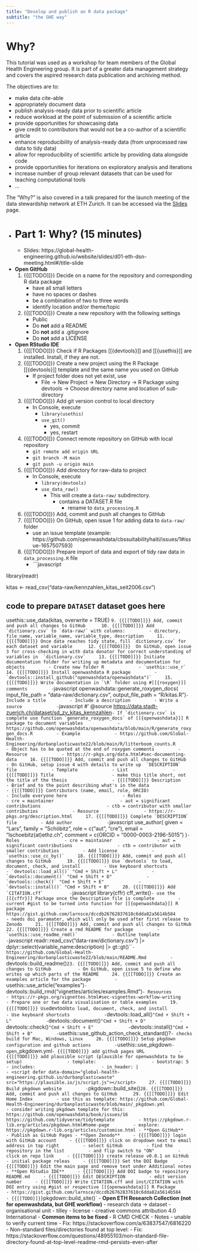 ```yaml
---
title: "Develop and publish an R data package"
subtitle: "the GHE way"
---
```


# Why?

This tutorial was used as a workshop for team members of the Global Health Engineering group. It is part of a greater data management strategy and covers the aspired research data publication and archiving method. 

The objectives are to:

- make data cite-able 
- appropriately document data
- publish analysis-ready data prior to scientific article
- reduce workload at the point of submission of a scientific article
- provide opportunities for showcasing data
- give credit to contributors that would not be a co-author of a scientific article
- enhance reproducibility of analysis-ready data (from unprocessed raw data to tidy data)
- allow for reproducibility of scientific article by providing data alongside code
- provide opportunities for iterations on exploratory analysis and iterations
- increase number of group relevant datasets that can be used for teaching computational tools
- ...

The "Why?" is also covered in a talk prepared for the launch meeting of the data stewardship network at ETH Zurich. It can be accessed via the [Slides](../slides/) page.

- # Part 1: Why? (15 minutes)
    - Slides: https://global-health-engineering.github.io/website/slides/d01-eth-dsn-meeting.html#/title-slide
- **Open GitHub**
    1. {{[[TODO]]}} Decide on a name for the repository and corresponding R data package
        - have all small letters
        - have no spaces or dashes
        - be a combination of two to three words
        - identify location and/or theme/topic
    2. {{[[TODO]]}} Create a new repository with the following settings
        - Public
        - Do **not** add a README
        - Do **not** add a .gitignore
        - Do **not** add a LICENSE
- **Open RStudio IDE**
    1. {{[[TODO]]}} Check if R Packages [[{devtools}]] and [[{usethis}]] are installed. Install, if they are not.
    2. {{[[TODO]]}} Create a new project using the R Package [[{devtools}]] template and the same name you used on GitHub
        - If project folder does not yet exist, use
            - File -> New Project -> New Directory -> R Package using devtools -> Choose directory name and location of sub-directory
    3. {{[[TODO]]}} Add git version control to local directory
        - In Console, execute
            - `library(usethis)`
            - `use_git()`
                - yes, commit
                - yes, restart
    4. {{[[TODO]]}} Connect remote repository on GitHub with local repository
        - `git remote add origin URL`
        - `git branch -M main`
        - `git push -u origin main`
    5. {{[[TODO]]}} Add directory for raw-data to project
        - In Console, execute
            - `library(devtools)`
            - `use_data_raw()`
                - This will create a `data-raw/` subdirectory.
                    - contains a DATASET.R file
                        - rename to `data_processing.R`
    6. {{[[TODO]]}} Add, commit and push all changes to GitHub 
    7. {{[[TODO]]}} On GitHub, open issue 1 for adding data to `data-raw/` folder
        - use an issue template (example: https://github.com/openwashdata/cbssuitabilityhaiti/issues/1#issue-1657507593)
    8. {{[[TODO]]}} Prepare import of data and export of tidy raw data in `data_processing.R` file
        - ```javascript

library(readr)

kitas <- read_csv("data-raw/kennzahlen_kitas_seit2006.csv")

## code to prepare `DATASET` dataset goes here

usethis::use_data(kitas, overwrite = TRUE)
```
    9. {{[[TODO]]}} Add, commit and push all changes to GitHub 
    10. {{[[TODO]]}} Add `dictionary.csv` to `data-raw/` with columns:
        - directory, file_name, variable_name, variable_type, description
    11. {{[[TODO]]}} Once data reaches tidy state, fill `dictionary.csv` for each dataset and variable 
    12. {{[[TODO]]}}  On GitHub, open issue 3 for cross-checking in with data donator for correct understanding of variables in  `dictionary.csv`
    13. {{[[TODO]]}} Initiate documentation folder for writing up metadata and documentation for objects
        - Create new folder R
            - `usethis::use_r`
    14. {{[[TODO]]}} Install openwashdata R package
        - `devtools::install_github("openwashdata/openwashdata")`
    15. {{[[TODO]]}} Write documentation in `\R` folder using #[[{roxygen}]] comments
        - ```javascript
openwashdata::generate_roxygen_docs(
  input_file_path = "data-raw/dictionary.csv", 
  output_file_path = "R/kitas.R")```
        - Include a title
        - Include a description
        - Write a source
            - ```javascript
#' @source <https://data.stadt-zuerich.ch/dataset/sd_zv_kitas_kennzahlen>```
        - If `dictionary.csv` is complete use function `generate_roxygen_docs` of [[{openwashdata}]] R package to document variables
            - https://github.com/openwashdata/openwashdata/blob/main/R/generate_roxygen_docs.R
        - Example
            - https://github.com/Global-Health-Engineering/durbanplasticwaste22/blob/main/R/litterboom_counts.R
            - Object has to be quoted at the end of roxygen comments
        - Resource
            - https://r-pkgs.org/data.html#sec-documenting-data
    16. {{[[TODO]]}} Add, commit and push all changes to GitHub 
        - On GitHub, setup issue 4 with details to write up  `DESCRIPTION` file
            - Template
            - List
                - {{[[TODO]]}} Title 
                    - make this title short, not the title of the thesis
                - {{[[TODO]]}} Description
                    - Brief and to the point describing what's in the data
                - {{[[TODO]]}} Contributors (name, email, role, ORCID)
                    - Include everyone here
                    - Roles
                        - cre = maintainer
                        - aut = significant contributions
                        - ctb = contributor with smaller contributios
            - Resource
                - https://r-pkgs.org/description.html
    17. {{[[TODO]]}} Complete `DESCRIPTION` file
        - Add author
            - ```javascript
use_author(
  given = "Lars",
  family = "Schöbitz",
  role = c("aut", "cre"),
  email = "lschoebitz(at)ethz.ch",
  comment = c(ORCID = "0000-0003-2196-5015")
)```
            - Roles
                - cre = maintainer
                - aut = significant contributions
                - ctb = contributor with smaller contributios
        - Add license
            - `usethis::use_cc_by()`
    18. {{[[TODO]]}} Add, commit and push all changes to GitHub 
    19. {{[[TODO]]}} Use `devtools` to load, document, check, and install
        - Use keyboard shortcuts
            - `devtools::load_all()` "Cmd + Shift + L"
            - `devtools::document()` "Cmd + Shift + D"
            - `devtools::check()` "Cmd + Shift + E"
            - `devtools::install()` "Cmd + Shift + B"
    20. {{[[TODO]]}} Add `CITATION.cff` 
        - ```javascript
library(cffr)
cff_write()```
        - use the [[{cffr}]] Package once the Description file is complete
        - current #gist to be turned into function for [[{openwashdata}]] R package
            - https://gist.github.com/larnsce/dccdb26762837618c6dda82a5614b584
            - needs doi paramater, which will only be used after first release to Zenodo
    21. {{[[TODO]]}} Add, commit and push all changes to GitHub 
    22. {{[[TODO]]}} Create a rmd README for package
        - `usethis::use_readme_rmd()`
            - Outline template
                - ```javascript
readr::read_csv("data-raw/dictionary.csv") |> 
  dplyr::select(variable_name:description) |> 
  gt::gt()```
                - https://github.com/Global-Health-Engineering/durbanplasticwaste22/blob/main/README.Rmd
        - `devtools::build_readme()`
    23. {{[[TODO]]}} Add, commit and push all changes to GitHub 
        - On GitHub, open issue 5 to define who writes up which parts of the README
    24. {{[[TODO]]}} Create an examples article for the package
        - `usethis::use_article("examples")`
        - `devtools::build_rmd("vignettes/articles/examples.Rmd")`
        - Resources
            - https://r-pkgs.org/vignettes.html#sec-vignettes-workflow-writing
        - Prepare one or two data visualisation or table examples
    19. {{[[TODO]]}} Use `devtools` to load, document, check, and install
        - Use keyboard shortcuts
            - `devtools::load_all()` "Cmd + Shift + L"
            - `devtools::document()` "Cmd + Shift + D"
            - `devtools::check()` "Cmd + Shift + E"
            - `devtools::install()` "Cmd + Shift + B"
        - `usethis::use_github_action_check_standard()?`
            - checks build for Mac, Windows, Linux
    26. {{[[TODO]]}} Setup pkgdown configuration and github actions
        - `usethis::use_pkgdown`
        - open `_pkgdown.yml`
            - {{[[TODO]]}} add github pages URL
            - {{[[TODO]]}} add plausible script (plausible for openwashdata to be setup)
                - template:
                    - bootstrap: 5
                    - includes:
                        - in_header: |
                            - <script defer data-domain="global-health-engineering.github.io/durbanplasticwaste" src="https://plausible.io/js/script.js"></script>
    27. {{[[TODO]]}} Build pkgdown website
        - `pkgdown::build_site()`
    28. {{[[TODO]]}} Add, commit and push all changes to GitHub 
    29. {{[[TODO]]}} Edit Home Index
        - use this as template: https://github.com/Global-Health-Engineering/durbanplasticwaste/blob/main/_pkgdown.yml
            - consider writing pkgdown template for this: https://github.com/openwashdata/book/issues/16
                - https://github.com/tidyverse/tidytemplate
        - https://pkgdown.r-lib.org/articles/pkgdown.html#home-page
        - explore: https://pkgdown.r-lib.org/articles/customise.html
- **Open GitHub**
    - Publish as GitHub Pages
- **Open Zenodo**
    - {{[[TODO]]}} login with GitHub account
    - {{[[TODO]]}} click on dropdown next to email address in top right
        - select GitHub
        - find the repository in the list
        - and flip switch to "ON"
        - click on repo link
    - {{[[TODO]]}} create release v0.0.1 on GitHub
        - initial package releas
    - {{[[TODO]]}} Get the DOI Badge
    - {{[[TODO]]}} Edit the main page and remove text under Additional notes
- **Open RStudio IDE**
    - {{[[TODO]]}} Add DOI badge to repository README.md
    - {{[[TODO]]}} Edit DESCRIPTION
        - edit version number
    - {{[[TODO]]}} Write CITATION.cff and inst/CITATION with DOI entry using #gist or respective [[{openwashdata}]] R Package
        - https://gist.github.com/larnsce/dccdb26762837618c6dda82a5614b584
    - {{[[TODO]]}} `pkgdown::build_site()`
- **Open ETH Research Collection (not for openwashdata, but GHE workflow)**
    - research data -> dataset
    - organisational unit
        - tilley
    - license
        - creative commons attribution 4.0 International
- **Common items to be fixed**
    - R CMD CHECK
        - Notes
            - unable to verify current time
                - Fix: https://stackoverflow.com/a/63837547/6816220
            - Non-standard files/directories found at top level:
                - Fix: https://stackoverflow.com/questions/48955103/non-standard-file-directory-found-at-top-level-readme-rmd-persists-even-after
